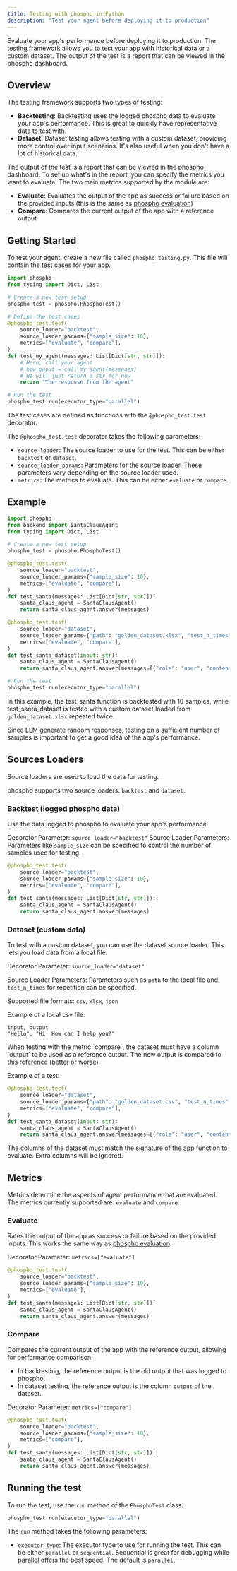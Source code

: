 ```yaml
---
title: Testing with phospho in Python
description: "Test your agent before deploying it to production"
---
```


Evaluate your app's performance before deploying it to production. The testing framework allows you to test your app with historical data or a custom dataset. The output of the test is a report that can be viewed in the phospho dashboard.


## Overview

The testing framework supports two types of testing:

- **Backtesting**: Backtesting uses the logged phospho data to evaluate your app's performance. This is great to quickly have representative data to test with.
- **Dataset**: Dataset testing allows testing with a custom dataset, providing more control over input scenarios. It's also useful when you don't have a lot of historical data.

The output of the test is a report that can be viewed in the phospho dashboard. To set up what's in the report, you can specify the metrics you want to evaluate. The two main metrics supported by the module are:

- **Evaluate**: Evaluates the output of the app as success or failure based on the provided inputs (this is the same as [phospho evaluation](/guides/evaluation))
- **Compare**: Compares the current output of the app with a reference output

## Getting Started

To test your agent, create a new file called `phospho_testing.py`. This file will contain the test cases for your app.


```python phospho_testing.py
import phospho
from typing import Dict, List

# Create a new test setup
phospho_test = phospho.PhosphoTest()

# Define the test cases
@phospho_test.test(
    source_loader="backtest",
    source_loader_params={"sample_size": 10},
    metrics=["evaluate", "compare"],
)
def test_my_agent(messages: List[Dict[str, str]]):
    # Here, call your agent
    # new_ouput = call_my_agent(messages)
    # We will just return a str for now
    return "The response from the agent"

# Run the test
phospho_test.run(executor_type="parallel")
```

The test cases are defined as functions with the `@phospho_test.test` decorator.

The `@phospho_test.test` decorator takes the following parameters:

- `source_loader`: The source loader to use for the test. This can be either `backtest` or `dataset`.
- `source_loader_params`: Parameters for the source loader. These parameters vary depending on the source loader used.
- `metrics`: The metrics to evaluate. This can be either `evaluate` or `compare`.


## Example

```python phospho_testing.py
import phospho
from backend import SantaClausAgent
from typing import Dict, List

# Create a new test setup
phospho_test = phospho.PhosphoTest()

@phospho_test.test(
    source_loader="backtest",
    source_loader_params={"sample_size": 10},
    metrics=["evaluate", "compare"],
)
def test_santa(messages: List[Dict[str, str]]):
    santa_claus_agent = SantaClausAgent()
    return santa_claus_agent.answer(messages)

@phospho_test.test(
    source_loader="dataset",
    source_loader_params={"path": "golden_dataset.xlsx", "test_n_times": 2},
    metrics=["evaluate", "compare"],
)
def test_santa_dataset(input: str):
    santa_claus_agent = SantaClausAgent()
    return santa_claus_agent.answer(messages=[{"role": "user", "content": input}])

# Run the test
phospho_test.run(executor_type="parallel")
```

In this example, the test_santa function is backtested with 10 samples, while test_santa_dataset is tested with a custom dataset loaded from `golden_dataset.xlsx` repeated twice.

Since LLM generate random responses, testing on a sufficient number of samples is important to get a good idea of the app's performance.


## Sources Loaders

Source loaders are used to load the data for testing.

phospho supports two source loaders: `backtest` and `dataset`.

### Backtest (logged phospho data)

Use the data logged to phospho to evaluate your app's performance.

Decorator Parameter: `source_loader="backtest"`
Source Loader Parameters: Parameters like `sample_size` can be specified to control the number of samples used for testing.


```python
@phospho_test.test(
    source_loader="backtest",
    source_loader_params={"sample_size": 10},
    metrics=["evaluate", "compare"],
)
def test_santa(messages: List[Dict[str, str]]):
    santa_claus_agent = SantaClausAgent()
    return santa_claus_agent.answer(messages)
```


### Dataset (custom data)

To test with a custom dataset, you can use the dataset source loader. This lets you load data from a local file.

Decorator Parameter: `source_loader="dataset"`

Source Loader Parameters: Parameters such as `path` to the local file and `test_n_times` for repetition can be specified.

Supported file formats: `csv`, `xlsx`, `json`

Example of a local csv file:

```
input, output
"Hello", "Hi! How can I help you?"
```

<Note>
  When testing with the metric `compare`, the dataset must have a column
  `output` to be used as a reference output. The new output is compared to this
  reference (better or worse).
</Note>

Example of a test:

```python
@phospho_test.test(
    source_loader="dataset",
    source_loader_params={"path": "golden_dataset.csv", "test_n_times": 2},
    metrics=["evaluate", "compare"],
)
def test_santa_dataset(input: str):
    santa_claus_agent = SantaClausAgent()
    return santa_claus_agent.answer(messages=[{"role": "user", "content": input}])
```

<Note>
  The columns of the dataset must match the signature of the app function to
  evaluate. Extra columns will be ignored.
</Note>

## Metrics

Metrics determine the aspects of agent performance that are evaluated. The metrics currently supported are: `evaluate` and `compare`.

### Evaluate

Rates the output of the app as success or failure based on the provided inputs. This works the same way as [phospho evaluation](/guides/evaluation).

Decorator Parameter: `metrics=["evaluate"]`

```python
@phospho_test.test(
    source_loader="backtest",
    source_loader_params={"sample_size": 10},
    metrics=["evaluate"],
)
def test_santa(messages: List[Dict[str, str]]):
    santa_claus_agent = SantaClausAgent()
    return santa_claus_agent.answer(messages)
```

### Compare

Compares the current output of the app with the reference output, allowing for performance comparison.

- In backtesting, the reference output is the old output that was logged to phospho.
- In dataset testing, the reference output is the column `output` of the dataset.

Decorator Parameter: `metrics=["compare"]`

```python
@phospho_test.test(
    source_loader="backtest",
    source_loader_params={"sample_size": 10},
    metrics=["compare"],
)
def test_santa(messages: List[Dict[str, str]]):
    santa_claus_agent = SantaClausAgent()
    return santa_claus_agent.answer(messages)
```

## Running the test

To run the test, use the `run` method of the `PhosphoTest` class.

```python
phospho_test.run(executor_type="parallel")
```

The `run` method takes the following parameters:

- `executor_type`: The executor type to use for running the test. This can be either `parallel` or `sequential`. Sequential is great for debugging while parallel offers the best speed. The default is `parallel`.

